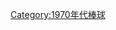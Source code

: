 {{year by category
|m=1
|c=9
|d=7
|y=1
|cat=棒球
|sortkey=棒球
|parent=依年份劃分的棒球
|subcat=1971年體育}}
[[Category:1970年代棒球|Category:1970年代棒球]]